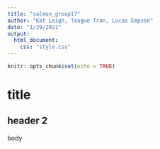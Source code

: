 ```yaml
---
title: "salmon_group17"
author: "Kat Leigh, Teague Tran, Lucas Empson"
date: "1/29/2021"
output: 
  html_document:
    css: "style.css"
---
```


```r
knitr::opts_chunk$set(echo = TRUE)
```

# title

## header 2

body
